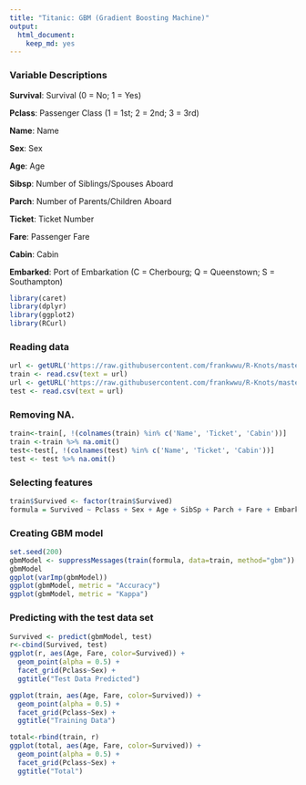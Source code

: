 ---
title: "Titanic: GBM (Gradient Boosting Machine)"
output: 
  html_document: 
    keep_md: yes
---

### Variable Descriptions

**Survival**:  Survival (0 = No; 1 = Yes) 

**Pclass**:    Passenger Class (1 = 1st; 2 = 2nd; 3 = 3rd) 

**Name**:      Name 

**Sex**:       Sex 

**Age**:       Age 

**Sibsp**:     Number of Siblings/Spouses Aboard 

**Parch**:     Number of Parents/Children Aboard 

**Ticket**:    Ticket Number 

**Fare**:      Passenger Fare 

**Cabin**:     Cabin 

**Embarked**:  Port of Embarkation (C = Cherbourg; Q = Queenstown; S = Southampton) 
 
```{r warning=FALSE, message=FALSE}
library(caret)
library(dplyr)
library(ggplot2)
library(RCurl)
```

### Reading data

```{r}
url <- getURL('https://raw.githubusercontent.com/frankwwu/R-Knots/master/Titanic/train.csv')
train <- read.csv(text = url) 
url <- getURL('https://raw.githubusercontent.com/frankwwu/R-Knots/master/Titanic/test.csv')
test <- read.csv(text = url) 
```

### Removing NA.

```{r}
train<-train[, !(colnames(train) %in% c('Name', 'Ticket', 'Cabin'))]
train <-train %>% na.omit()
test<-test[, !(colnames(test) %in% c('Name', 'Ticket', 'Cabin'))]
test <- test %>% na.omit()
```

### Selecting features

```{r}
train$Survived <- factor(train$Survived)
formula = Survived ~ Pclass + Sex + Age + SibSp + Parch + Fare + Embarked
```

### Creating GBM model

```{r}
set.seed(200)
gbmModel <- suppressMessages(train(formula, data=train, method="gbm"))
gbmModel
ggplot(varImp(gbmModel))
ggplot(gbmModel, metric = "Accuracy")
ggplot(gbmModel, metric = "Kappa")
```

### Predicting with the test data set

```{r}
Survived <- predict(gbmModel, test)
r<-cbind(Survived, test)
ggplot(r, aes(Age, Fare, color=Survived)) + 
  geom_point(alpha = 0.5) +
  facet_grid(Pclass~Sex) +
  ggtitle("Test Data Predicted")

ggplot(train, aes(Age, Fare, color=Survived)) + 
  geom_point(alpha = 0.5) +
  facet_grid(Pclass~Sex) +
  ggtitle("Training Data")

total<-rbind(train, r)
ggplot(total, aes(Age, Fare, color=Survived)) + 
  geom_point(alpha = 0.5) +
  facet_grid(Pclass~Sex) +
  ggtitle("Total")
```

